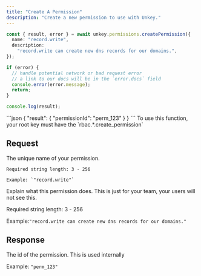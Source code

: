 ```yaml
---
title: "Create A Permission"
description: "Create a new permission to use with Unkey."
---
```


<RequestExample>

```ts
const { result, error } = await unkey.permissions.createPermission({
  name: "record.write",
  description:
    "record.write can create new dns records for our domains.",
});

if (error) {
  // handle potential network or bad request error
  // a link to our docs will be in the `error.docs` field
  console.error(error.message);
  return;
}

console.log(result);
```

</RequestExample>

<ResponseExample>
```json
{
  "result": {
      "permissionId": "perm_123"
    }
}
```
</ResponseExample>


<Note>
To use this function, your root key must have the `rbac.*.create_permission`
</Note>

## Request

<ParamField body="name" type="string" required>
    The unique name of your permission.

    Required string length: 3 - 256

    Example: `"record.write"`
</ParamField>

<ParamField body="description" type="string" >
 Explain what this permission does. This is just for your team, your users will not see this.

  Required string length: 3 - 256

  Example:`"record.write can create new dns records for our domains."`
</ParamField>

## Response

<ResponseField name="permissionId" type="string" required>
  The id of the permission. This is used internally

  Example: `"perm_123"`

</ResponseField>
